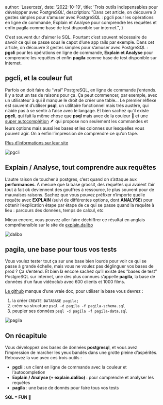 
  author: 'Lasercats',
  date: '2022-10-19',
  title: 'Trois outils indispensables pour développer avec PostgreSQL',
  description:
    "Dans cet article, on découvre 3 gestes simples pour s’amuser avec PostgreSQL : pgcli pour les opérations en ligne de commande, Explain et Analyse pour comprendre les requêtes et enfin pagila comme base de test disponible sur internet.",
}


C’est souvent dur d’aimer le SQL. Pourtant c’est souvent nécessaire de savoir ce qui se passe sous le capot d’une app rails par exemple. Dans cet article, on découvre 3 gestes simples pour s’amuser avec PostgreSQL : **pgcli** pour les opérations en ligne de commande, **Explain et Analyse** pour comprendre les requêtes et enfin **pagila** comme base de test disponible sur internet.

## **pgcli, et la couleur fut**

Parfois on doit faire du “vrai” PostgreSQL, en ligne de commande j’entends. Il y a tout un tas de raisons pour ça. Ça peut commencer, par exemple, avec un utilisateur à qui il manque le droit de créer une table… Le premier réflexe est souvent d’utiliser **psql**, un utilitaire fonctionnel mais très austère, qui n’aide pas à se sentir à l’aise avec le langage. Et bien sachez qu’il existe **pgcli**, qui fait la même chose que **psql** mais avec de la couleur 🎨 et une [super autocomplétion](https://www.pgcli.com/completion) 🪶 qui propose non seulement les commandes et leurs options mais aussi les bases et les colonnes sur lesquelles vous pouvez agir. On a enfin l’impression de comprendre ce qu’on tape.

[Plus d’informations sur leur site](https://www.pgcli.com/)

<Image src={pgcli} alt="pgcli" />

## **Explain / Analyse, tout comprendre aux requêtes**

L’autre raison de toucher à postgres, c’est quand on s’attaque aux **performances**. À mesure que la base grossit, des requêtes qui avaient l’air tout à fait ok deviennent des gouffres à ressource, le plus souvent pour de mauvaises raisons. Sachez que vous pouvez préfixer n’importe quelle requête avec **EXPLAIN** (suivi de différentes options, dont **ANALYSE**) pour obtenir l’explication étape par étape de ce qui se passe quand la requête à lieu : parcours des données, temps de calcul, etc

Mieux encore, vous pouvez aller faire déchiffrer ce résultat en anglais compréhensible sur le site de [explain.dalibo](https://explain.dalibo.com)

<Image src={dalibo} alt="dalibo" />

## **pagila, une base pour tous vos tests**

Vous voulez tester tout ça sur une base bien lourde pour voir ce qui se passe à grande échelle, mais vous ne voulez pas déglinguer vos bases de prod ? Ça s’entend. Et bien là encore sachez qu’il existe des “bases de test” PostgreSQL sur internet, une des plus connues s’appelle **pagila**, la base de données d’un faux vidéoclub avec 600 clients et 1000 films.

[Le github](https://github.com/devrimgunduz/pagila) manque d’une vraie doc, pour utiliser la base vous devrez :

1. la créer `CREATE DATABASE pagila;`
2. créer sa structure `psql -d pagila -f pagila-schema.sql`
3. peupler ses données `psql -d pagila -f pagila-data.sql`
    
<Image src={pagila} alt="pagila" />

## On récapitule

Vous développez des bases de données **postgresql**, et vous avez l’impression de marcher les yeux bandés dans une grotte pleine d’aspérités. Retrouvez la vue avec ces trois outils :

- **pgcli :** un client en ligne de commande avec la couleur et l’autocompletion
- **Explain / Analyse (+ explain.dalibo)** : pour comprendre et analyser les requêtes
- **pagila** : une base de donnés pour faire tous vos tests

**SQL = FUN 💃**